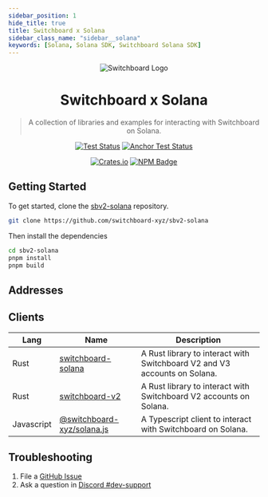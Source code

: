 ```yaml
---
sidebar_position: 1
hide_title: true
title: Switchboard x Solana
sidebar_class_name: "sidebar__solana"
keywords: [Solana, Solana SDK, Switchboard Solana SDK]
---
```



<div align="center">

![Switchboard Logo](https://github.com/switchboard-xyz/sbv2-core/raw/main/website/static/img/icons/switchboard/avatar.png)

# Switchboard x Solana

> A collection of libraries and examples for interacting with Switchboard on
> Solana.

[![Test Status](https://github.com/switchboard-xyz/sbv2-solana/actions/workflows/solana-js-test.yml/badge.svg)](https://github.com/switchboard-xyz/sbv2-solana/actions/workflows/solana-js-test.yml)
[![Anchor Test Status](https://github.com/switchboard-xyz/sbv2-solana/actions/workflows/anchor-test.yml/badge.svg)](https://github.com/switchboard-xyz/sbv2-solana/actions/workflows/anchor-test.yml)

[![Crates.io](https://img.shields.io/crates/v/switchboard-v2?label=switchboard-v2&logo=rust)](https://crates.io/crates/switchboard-v2)
[![NPM Badge](https://img.shields.io/github/package-json/v/switchboard-xyz/sbv2-solana?color=red&filename=javascript%2Fsolana.js%2Fpackage.json&label=%40switchboard-xyz%2Fsolana.js&logo=npm)](https://www.npmjs.com/package/@switchboard-xyz/solana.js)

</div>

## Getting Started

To get started, clone the
[sbv2-solana](https://github.com/switchboard-xyz/sbv2-solana) repository.

```bash
git clone https://github.com/switchboard-xyz/sbv2-solana
```

Then install the dependencies

```bash
cd sbv2-solana
pnpm install
pnpm build
```

## Addresses

<ChainAddresses chain="solana" />

## Clients

| **Lang**   | **Name**                                          | **Description**                                                           |
| ---------- | ------------------------------------------------- | ------------------------------------------------------------------------- |
| Rust       | [switchboard-solana](/solana/rust/)               | A Rust library to interact with Switchboard V2 and V3 accounts on Solana. |
| Rust       | [switchboard-v2](/solana/switchboard-v2/)         | A Rust library to interact with Switchboard V2 accounts on Solana.        |
| Javascript | [@switchboard-xyz/solana.js](/solana/javascript/) | A Typescript client to interact with Switchboard on Solana.               |

## Troubleshooting

1. File a
   [GitHub Issue](https://github.com/switchboard-xyz/sbv2-solana/issues/new)
2. Ask a question in
   [Discord #dev-support](https://discord.com/channels/841525135311634443/984343400377647144)
